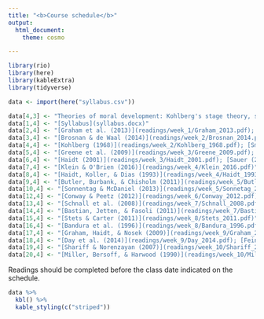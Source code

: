 ```yaml
---
title: "<b>Course schedule</b>"
output:
  html_document:
    theme: cosmo

---
```


```r
library(rio)
library(here)
library(kableExtra)
library(tidyverse)

data <- import(here("syllabus.csv"))

data[4,3] <- "Theories of moral development: Kohlberg's stage theory, social domain theory"
data[1,4] <- "[Syllabus](syllabus.docx)"
data[2,4] <- "[Graham et al. (2013)](readings/week_1/Graham_2013.pdf); [Janoff-Bulman & Carnes (2013)](readings/week_1/Janoff-Bulman_2013.pdf)"
data[3,4] <- "[Brosnan & de Waal (2014)](readings/week_2/Brosnan_2014.pdf); [de Waal (2013)](https://www.ted.com/talks/frans_de_waal_moral_behavior_in_animals)"
data[4,4] <- "[Kohlberg (1968)](readings/week_2/Kohlberg_1968.pdf); [Smetana (2013)](readings/week_2/Smetana_2014.pdf)"
data[5,4] <- "[Greene et al. (2009)](readings/week_3/Greene_2009.pdf); [Aktas, Yilmaz, & Bahcekapili (2017)](readings/week_3/Aktas_2017.pdf)"
data[6,4] <- "[Haidt (2001)](readings/week_3/Haidt_2001.pdf); [Sauer (2012)](readings/week_3/Sauer_2012.pdf)"
data[7,4] <- "[Klein & O'Brien (2016)](readings/week_4/Klein_2016.pdf)"
data[8,4] <- "[Haidt, Koller, & Dias (1993)](readings/week_4/Haidt_1993.pdf); [Uhlmann et al. (2015)](readings/week_4/Uhlmann_2015.pdf)"
data[9,4] <- "[Butler, Burbank, & Chisholm (2011)](readings/week_5/Butler_2011.pdf); [Fehr & Gachter (2002)](readings/week_5/Fehr_2002.pdf)"
data[10,4] <- "[Sonnentag & McDaniel (2013)](readings/week_5/Sonnetag_2013.pdf); [Monin & Miller (2001)](readings/week_5/Monin_2001.pdf)"
data[12,4] <- "[Conway & Peetz (2012)](readings/week_6/Conway_2012.pdf); [Valdesolo & DeSteno (2008)](readings/week_6/Valdesolo_2008.pdf)"
data[13,4] <- "[Schnall et al. (2008)](readings/week_7/Schnall_2008.pdf); [Cronin, Reysen, & Branscombe (2012)](readings/week_7/Cronin_2012.pdf)"
data[14,4] <- "[Bastian, Jetten, & Fasoli (2011)](readings/week_7/Bastian_2011.pdf); [Bloom (2013)](readings/week_7/Bloom_2013.pdf)"
data[15,4] <- "[Stets & Carter (2011)](readings/week_8/Stets_2011.pdf)"
data[16,4] <- "[Bandura et al. (1996)](readings/week_8/Bandura_1996.pdf); [Mazar, Amir, & Ariely (2008)](readings/week_8/Mazar_2005.pdf)"
data[17,4] <- "[Graham, Haidt, & Nosek (2009)](readings/week_9/Graham_2009.pdf); [Pizarro (2012)](https://www.ted.com/talks/david_pizarro_the_strange_politics_of_disgust?language=en)"
data[18,4] <- "[Day et al. (2014)](readings/week_9/Day_2014.pdf); [Feinberg & Willer (2015)](readings/week_9/Feinberg_2015.pdf)"
data[19,4] <- "[Shariff & Norenzayan (2007)](readings/week_10/Shariff_2007.pdf); [Graham & Haidt (2010)](readings/week_10/Graham_2010.pdf)"
data[20,4] <- "[Miller, Bersoff, & Harwood (1990)](readings/week_10/Miller_1990.pdf); [Alicke et al. (2008)](readings/week_10/Alicke_2008.pdf)"

```



Readings should be completed before the class date indicated on the schedule. 


```r

data %>% 
  kbl() %>% 
  kable_styling(c("striped"))
```

